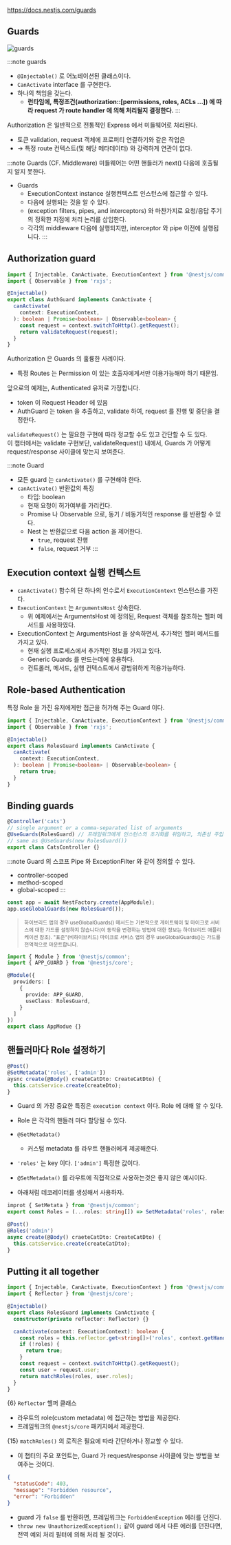 https://docs.nestjs.com/guards

## Guards

![guards](https://docs.nestjs.com/assets/Guards_1.png)

:::note guards
- `@Injectable()` 로 어노테이션된 클래스이다.
- `CanActivate` interface 를 구현한다.
- 하나의 책임을 갖는다.
  - **런타임에, 특정조건(authorization::[permissions, roles, ACLs ...]) 에 따라 request 가 route handler 에 의해 처리될지 결정한다.**
:::

Authorization 은 일반적으로 전통적인 Express 에서 미들웨어로 처리된다.
- 토큰 validation, request 객체에 프로퍼티 연결하기와 같은 작업은
-  → 특정 route 컨텍스트(및 해당 메타데이터) 와 강력하게 연관이 없다.

:::note Guards (CF. Middleware)
미들웨어는 어떤 핸들러가 next() 다음에 호출될지 알지 못한다.
- Guards
  - ExecutionContext instance 실행컨텍스트 인스턴스에 접근할 수 있다.
  - 다음에 실행되는 것을 알 수 있다.
  - (exception filters, pipes, and interceptors) 와 마찬가지로 요청/응답 주기의 정확한 지점에 처리 논리를 삽입한다.
  - 각각의 middleware 다음에 실행되지만, interceptor 와 pipe 이전에 실행됩니다.
:::

## Authorization guard
```typescript title="auth.guard.ts" {4,5,10}
import { Injectable, CanActivate, ExecutionContext } from '@nestjs/common';
import { Observable } from 'rxjs';

@Injectable()
export class AuthGuard implements CanActivate {
  canActivate(
    context: ExecutionContext,
  ): boolean | Promise<boolean> | Observable<boolean> {
    const request = context.switchToHttp().getRequest();
    return validateRequest(request);
  }
}
```

Authorization 은 Guards 의 훌륭한 사례이다.
- 특정 Routes 는 Permission 이 있는 호출자에게서만 이용가능해야 하기 때문임.

앞으로의 예제는, Authenticated 유저로 가정합니다.
- token 이 Request Header 에 있음
- AuthGuard 는 token 을 추출하고, validate 하여, request 를 진행 및 중단을 결정한다.

`validateRequest()` 는 필요한 구현에 따라 정교할 수도 있고 간단할 수 도 있다. <br />
이 챕터에서는 validate 구현보단, validateRequest() 내에서, Guards 가 어떻게 request/response 사이클에 맞는지 보여준다.

:::note Guard
- 모든 guard 는 `canActivate()` 를 구현해야 한다.
- `canActivate()` 반환값의 특징
  - 타입: boolean
  - 현재 요청이 허가여부를 가리킨다.
  - Promise 나 Observable 으로, 동기 / 비동기적인 response 를 반환할 수 있다.
  - Nest 는 반환값으로 다음 action 을 제어한다.
    - `true`, request 진행
    - `false`, request 거부
:::

## Execution context 실행 컨텍스트
- `canActivate()` 함수의 단 하나의 인수로서 `ExecutionContext` 인스턴스를 가진다.
- `ExecutionContext` 는 `ArgumentsHost` 상속한다.
  - 위 예제에서는 ArgumentsHost 에 정의된, Request 객체를 참조하는 헬퍼 메서드를 사용하였다.
- ExecutionContext 는 ArgumentsHost 을 상속하면서, 추가적인 헬퍼 메서드를 가지고 있다.
  - 현재 실행 프로세스에서 추가적인 정보를 가지고 있다.
  - Generic Guards 를 만드는데에 유용하다.
  - 컨트롤러, 메서드, 실행 컨텍스트에서 광범위하게 적용가능하다.

## Role-based Authentication
특정 Role 을 가진 유저에게만 접근을 허가해 주는 Guard 이다.

```typescript title="roles.guard.ts:: 기본 guard 템플릿 - 모든 요청을 허가한다."
import { Injectable, CanActivate, ExecutionContext } from '@nestjs/common';
import { Observable } from 'rxjs';

@Injectable()
export class RolesGuard implements CanActivate {
  canActivate(
    context: ExecutionContext,
  ): boolean | Promise<boolean> | Observable<boolean> {
    return true;
  }
}
```

## Binding guards

```typescript title="controller-scoped guard using the @UseGuards()" {2}
@Controller('cats')
// single argument or a comma-separated list of arguments
@UseGuards(RolesGuard) // 프레임워크에게 인스턴스의 초기화를 위임하고, 의존성 주입을 가능하게 한다.
// same as @UseGuards(new RolesGuard())
export class CatsController {}
```

:::note Guard 의 스코프
Pipe 와 ExceptionFilter 와 같이 정의할 수 있다.
- controller-scoped
- method-scoped
- global-scoped
:::

```typescript title="global guard"
const app = await NestFactory.create(AppModule);
app.useGlobalGuards(new RolesGuard());
```

> <small>
>  하이브리드 앱의 경우 useGlobalGuards() 메서드는 기본적으로 게이트웨이 및 마이크로 서비스에 대한 가드를 설정하지 않습니다(이 동작을 변경하는 방법에 대한 정보는 하이브리드 애플리케이션 참조). "표준"(비하이브리드) 마이크로 서비스 앱의 경우 useGlobalGuards()는 가드를 전역적으로 마운트합니다.
> </small>



```typescript title="app.module.ts:: 의존성 주입을 하려면, Guard 를 any 모듈에 직접 설정하면 된다."
import { Module } from '@nestjs/common';
import { APP_GUARD } from '@nestjs/core';

@Module({
  providers: [
    {
      provide: APP_GUARD,
      useClass: RolesGuard,
    }
  ]
})
export class AppModue {}
```

## 핸들러마다 Role 설정하기
```typescript title="cats.controllers.ts" {2}
@Post()
@SetMetadata('roles', ['admin'])
aysnc create(@Body() createCatDto: CreateCatDto) {
  this.catsService.create(createDto);
}
```

- Guard 의 가장 중요한 특징은 `execution context` 이다. Role 에 대해 알 수 있다.
- Role 은 각각의 핸들러 마다 할당될 수 있다.
- `@SetMetadata()`
  - 커스텀 metadata 를 라우트 핸들러에게 제공해준다.

- `'roles'` 는 key 이다. `['admin']` 특정한 값이다.

- `@SetMetadata()` 를 라우트에 직접적으로 사용하는것은 좋지 않은 예시이다.
- 아래처럼 데코레이터를 생성해서 사용하자.
```typescript title="role.decorator.ts"
improt { SetMetata } from '@nestjs/common';
export const Roles = (...roles: string[]) => SetMetadata('roles', roles);
```
```typescript title="cats.controller.ts"
@Post()
@Roles('admin')
async create(@Body() craeteCatDto: CreateCatDto) {
  this.catsService.create(createCatDto);
}
```

## Putting it all together

```typescript title="roles.guard.ts" {6,9,15}
import { Injectable, CanActivate, ExecutionContext } from '@nestjs/common';
import { Reflector } from '@nestjs/core';

@Injectable()
export class RolesGuard implements CanActivate {
  constructor(private reflector: Reflector) {}

  canActivate(context: ExecutionContext): boolean {
    const roles = this.reflector.get<string[]>('roles', context.getHandler());
    if (!roles) {
      return true;
    }
    const request = context.switchToHttp().getRequest();
    const user = request.user;
    return matchRoles(roles, user.roles);
  }
}
```

{6} `Reflector` 헬퍼 클래스
- 라우트의 role(custom metadata) 에 접근하는 방법을 제공한다.
- 프레임워크의 `@nestjs/core` 패키지에서 제공한다.

{15} `matchRoles()` 의 로직은 필요에 따라 간단하거나 정교할 수 있다.
-  이 챕터의 주요 포인트는, Guard 가 request/response 사이클에 맞는 방법을 보여주는 것이다.


```json title="부적절한 권한으로부터의 endpoint 를 요청하였을 때, Nest 가 다음을 자동으로 reponse 로 리턴한다."
{
  "statusCode": 403,
  "message": "Forbidden resource",
  "error": "Forbidden"
}
```

- guard 가 `false` 를 반환하면, 프레임워크는 `ForbiddenException` 에러를 던진다.
- `throw new UnauthorizedException();`  같이 guard 에서 다른 에러를 던진다면, 전역 예외 처리 필터에 의해 처리 될 것이다.


